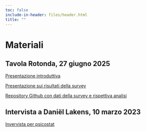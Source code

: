 ```yaml
---
toc: false
include-in-header: files/header.html
title: ""
---
```


# Materiali

## Tavola Rotonda, 27 giugno 2025
[Presentazione introduttiva](https://caligiu.github.io/TavolaRotonda_MRB/slides_MRB/Index.html)

[Presentazione sui risultati della survey](https://methodological-review-board.github.io/survey/data_analysis.html){target="_blank"}

[Repository Github con dati della survey e rispettiva analisi](https://github.com/methodological-review-board/survey)

## Intervista a Daniël Lakens, 10 marzo 2023
[Invervista per psicostat](https://psicostat.dpss.psy.unipd.it/events/lakens2023/)

